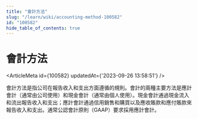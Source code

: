 ```yaml
---
title: "會計方法"
slug: "/learn/wiki/accounting-method-100582"
id: "100582"
hide_table_of_contents: true
---
```



# 會計方法

<ArticleMeta id={100582} updatedAt={'2023-09-26 13:58:51'} />
<div className='border-solid border-b border-t-0 my-4 border-[var(--ifm-color-gray-300)]' />

會計方法是指公司在報告收入和支出方面遵循的規則。會計的兩種主要方法是應計會計（通常由公司使用）和現金會計（通常由個人使用）。現金會計通過現金流入和流出報告收入和支出；應計會計通過信用銷售和購買以及應收賬款和應付賬款來報告收入和支出。通常公認會計原則（GAAP）要求採用應計會計。
